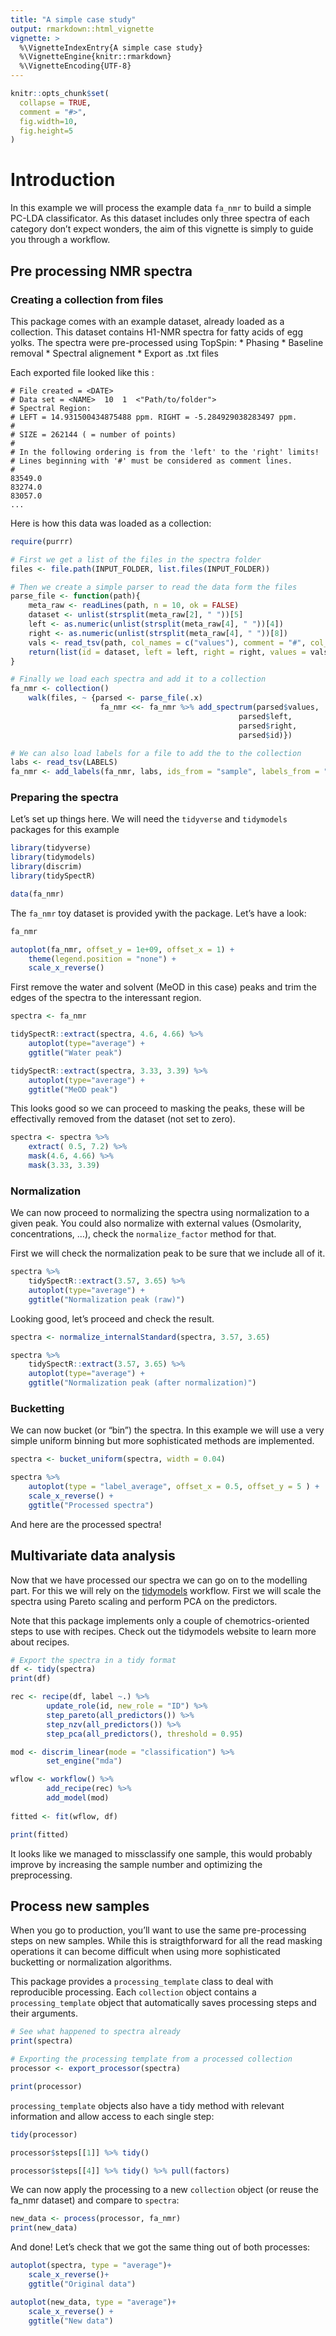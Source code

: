```yaml
---
title: "A simple case study"
output: rmarkdown::html_vignette
vignette: >
  %\VignetteIndexEntry{A simple case study}
  %\VignetteEngine{knitr::rmarkdown}
  %\VignetteEncoding{UTF-8}
---
```


```r
knitr::opts_chunk$set(
  collapse = TRUE,
  comment = "#>",
  fig.width=10, 
  fig.height=5
)
```

# Introduction

In this example we will process the example data `fa_nmr` to build a simple 
PC-LDA classificator. As this dataset includes only three spectra of each category don't 
expect wonders, the aim of this vignette is simply to guide you through a workflow.

## Pre processing NMR spectra

### Creating a collection from files

This package comes with an example dataset, already loaded as a collection.
This dataset contains H1-NMR spectra for fatty acids of egg yolks.
The spectra were pre-processed using TopSpin:
    * Phasing
    * Baseline removal
    * Spectral alignement
    * Export as .txt files
    
Each exported file looked like this :

```
# File created = <DATE>
# Data set = <NAME>  10  1  <"Path/to/folder">
# Spectral Region:
# LEFT = 14.931500434875488 ppm. RIGHT = -5.284929038283497 ppm.
#
# SIZE = 262144 ( = number of points)
#
# In the following ordering is from the 'left' to the 'right' limits!
# Lines beginning with '#' must be considered as comment lines.
#
83549.0
83274.0
83057.0
...
```

Here is how this data was loaded as a collection:

```r
require(purrr)

# First we get a list of the files in the spectra folder
files <- file.path(INPUT_FOLDER, list.files(INPUT_FOLDER))

# Then we create a simple parser to read the data form the files
parse_file <- function(path){
    meta_raw <- readLines(path, n = 10, ok = FALSE)
    dataset <- unlist(strsplit(meta_raw[2], " "))[5]
    left <- as.numeric(unlist(strsplit(meta_raw[4], " "))[4])
    right <- as.numeric(unlist(strsplit(meta_raw[4], " "))[8])
    vals <- read_tsv(path, col_names = c("values"), comment = "#", col_types= "d")
    return(list(id = dataset, left = left, right = right, values = vals$values))
}

# Finally we load each spectra and add it to a collection
fa_nmr <- collection()
    walk(files, ~ {parsed <- parse_file(.x)
                    fa_nmr <<- fa_nmr %>% add_spectrum(parsed$values,
                                                   parsed$left,
                                                   parsed$right,
                                                   parsed$id)})

# We can also load labels for a file to add the to the collection
labs <- read_tsv(LABELS)
fa_nmr <- add_labels(fa_nmr, labs, ids_from = "sample", labels_from = "label")
```

### Preparing the spectra

Let's set up things here. We will need the `tidyverse` and `tidymodels` packages for this example

```r
library(tidyverse)
library(tidymodels)
library(discrim)
library(tidySpectR)

data(fa_nmr)
```

The `fa_nmr` toy dataset is provided ywith the package. Let's have a look:

```r

fa_nmr

autoplot(fa_nmr, offset_y = 1e+09, offset_x = 1) +
    theme(legend.position = "none") +
    scale_x_reverse()
```

First remove the water and solvent (MeOD in this case) peaks and 
trim the edges of the spectra to the interessant region.

```r
spectra <- fa_nmr

tidySpectR::extract(spectra, 4.6, 4.66) %>% 
    autoplot(type="average") +
    ggtitle("Water peak")

tidySpectR::extract(spectra, 3.33, 3.39) %>% 
    autoplot(type="average") +
    ggtitle("MeOD peak")
```

This looks good so we can proceed to masking the peaks, these will be effectivally removed from
the dataset (not set to zero).

```r
spectra <- spectra %>% 
    extract( 0.5, 7.2) %>%
    mask(4.6, 4.66) %>% 
    mask(3.33, 3.39)
```

### Normalization

We can now proceed to normalizing the spectra using normalization to a given peak. 
You could also normalize with external values (Osmolarity, concentrations, ...), 
check the `normalize_factor` method for that.

First we will check the normalization peak to be sure that we include all of it.

```r
spectra %>%
    tidySpectR::extract(3.57, 3.65) %>%
    autoplot(type="average") +
    ggtitle("Normalization peak (raw)")
```

Looking good, let's proceed and check the result.

```r
spectra <- normalize_internalStandard(spectra, 3.57, 3.65)

spectra %>%
    tidySpectR::extract(3.57, 3.65) %>%
    autoplot(type="average") +
    ggtitle("Normalization peak (after normalization)")
```

### Bucketting

We can now bucket (or "bin") the spectra. In this example we will use a very simple
uniform binning but more sophisticated methods are implemented.

```r
spectra <- bucket_uniform(spectra, width = 0.04)

spectra %>% 
    autoplot(type = "label_average", offset_x = 0.5, offset_y = 5 ) +
    scale_x_reverse() +
    ggtitle("Processed spectra")
```

And here are the processed spectra!

## Multivariate data analysis

Now that we have processed our spectra we can go on to the modelling part.
For this we will rely on the [tidymodels](https://www.tidymodels.org/) workflow.
First we will scale the spectra using Pareto scaling and perform PCA on the predictors.

Note that this package implements only a couple of chemotrics-oriented steps to use with recipes.
Check out the tidymodels website to learn more about recipes.

```r
# Export the spectra in a tidy format 
df <- tidy(spectra)
print(df)

rec <- recipe(df, label ~.) %>%
        update_role(id, new_role = "ID") %>% 
        step_pareto(all_predictors()) %>%
        step_nzv(all_predictors()) %>%
        step_pca(all_predictors(), threshold = 0.95)

mod <- discrim_linear(mode = "classification") %>%
        set_engine("mda")

wflow <- workflow() %>%
        add_recipe(rec) %>%
        add_model(mod)
        
fitted <- fit(wflow, df)

print(fitted)
```

It looks like we managed to missclassify one sample, this would probably improve by increasing the sample number 
and optimizing the preprocessing.

## Process new samples

When you go to production, you'll want to use the same pre-processing steps on new samples.
While this is straigthforward for all the read masking operations it can become difficult
when using more sophisticated bucketting or normalization algorithms.

This package provides a `processing_template` class to deal with reproducible processing.
Each `collection` object contains a `processing_template` object that automatically saves 
processing steps and their arguments.

```r
# See what happened to spectra already
print(spectra)

# Exporting the processing template from a processed collection 
processor <- export_processor(spectra)

print(processor)
```

`processing_template` objects also have a tidy method with relevant information and
allow access to each single step:

```r
tidy(processor)

processor$steps[[1]] %>% tidy()

processor$steps[[4]] %>% tidy() %>% pull(factors)
```

We can now apply the processing to a new `collection` object (or reuse the fa_nmr dataset) and compare 
to `spectra`:

```r
new_data <- process(processor, fa_nmr)
print(new_data)
```

And done! Let's check that we got the same thing out of both processes:

```r
autoplot(spectra, type = "average")+ 
    scale_x_reverse()+
    ggtitle("Original data")

autoplot(new_data, type = "average")+ 
    scale_x_reverse() +
    ggtitle("New data")
```
